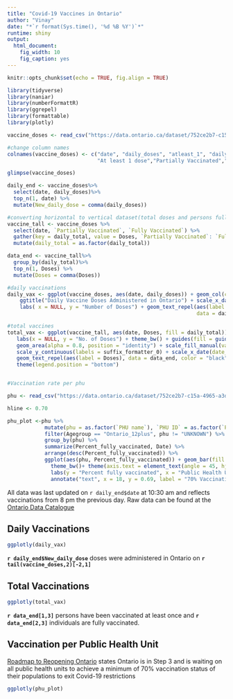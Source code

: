 ---
title: "Covid-19 Vaccines in Ontario"
author: "Vinay"
date: "*`r format(Sys.time(), '%d %B %Y')`*"
runtime: shiny
output:
  html_document:
    fig_width: 10
    fig_caption: yes
---
<style>

h1.title {
 color: #E80b0b;
 font-family: Calibri;
 font-size: 70px;
}
h4.author {
  color: #708090;
  font-family: Calibri;
}
h4.date {
  color: #708090;  
  font-family: Calibri;
  font-size: 15px
}
</style>

```{r setup, include=FALSE}
knitr::opts_chunk$set(echo = TRUE, fig.align = TRUE)
```

```{r data, include = FALSE}
library(tidyverse)
library(naniar)
library(numberFormattR)
library(ggrepel)
library(formattable)
library(plotly)

vaccine_doses <- read_csv("https://data.ontario.ca/dataset/752ce2b7-c15a-4965-a3dc-397bf405e7cc/resource/8a89caa9-511c-4568-af89-7f2174b4378c/download/vaccine_doses.csv")

#change column names
colnames(vaccine_doses) <- c("date", "daily_doses", "atleast_1", "daily_full_vax",
                             "At least 1 dose","Partially Vaccinated","doses_in_full", "Fully Vaccinated" )

glimpse(vaccine_doses)

daily_end <- vaccine_doses%>%
  select(date, daily_doses)%>%
  top_n(1, date) %>%
  mutate(New_daily_dose = comma(daily_doses))

#converting horizontal to vertical dataset(total doses and persons fully vaccinated)
vaccine_tall <- vaccine_doses %>%
  select(date, `Partially Vaccinated`, `Fully Vaccinated`) %>%
  gather(key = daily_total, value = Doses, `Partially Vaccinated`: `Fully Vaccinated`)%>%
  mutate(daily_total = as.factor(daily_total))

data_end <- vaccine_tall%>%
  group_by(daily_total)%>%
  top_n(1, Doses) %>%
  mutate(Doses = comma(Doses))

#daily vaccinations
daily_vax <- ggplot(vaccine_doses, aes(date, daily_doses)) + geom_col(color = "white", fill = "deepskyblue2") + theme_bw() + 
    ggtitle("Daily Vaccine Doses Administered in Ontario") + scale_x_date(date_breaks = "1 month", date_labels = "%b %Y") +
    labs( x = NULL, y = "Number of Doses") + geom_text_repel(aes(label = New_daily_dose),
                                                             data = daily_end, color = "black", size = 5, hjust = "right", direction = "x")

#total vaccines
total_vax <- ggplot(vaccine_tall, aes(date, Doses, fill = daily_total)) + ggtitle("Vaccines administered in Ontario") +
   labs(x = NULL, y = "No. of Doses") + theme_bw() + guides(fill = guide_legend(NULL)) +
   geom_area(alpha = 0.8, position = "identity") + scale_fill_manual(values = alpha(c(" dodgerblue3","deepskyblue2"))) +
   scale_y_continuous(labels = suffix_formatter_0) + scale_x_date(date_breaks = "1 month", date_labels = "%b %Y") +
   geom_text_repel(aes(label = Doses), data = data_end, color = "black", size = 5) + 
   theme(legend.position = "bottom")


#Vaccination rate per phu 

phu <- read_csv("https://data.ontario.ca/dataset/752ce2b7-c15a-4965-a3dc-397bf405e7cc/resource/2a362139-b782-43b1-b3cb-078a2ef19524/download/vaccines_by_age_phu.csv")

hline <- 0.70

phu_plot <-phu %>%
            mutate(phu = as.factor(`PHU name`), `PHU ID` = as.factor(`PHU ID`)) %>%
            filter(Agegroup == "Ontario_12plus", phu != "UNKNOWN") %>%
            group_by(phu) %>%
            summarize(Percent_fully_vaccinated, Date) %>%
            arrange(desc(Percent_fully_vaccinated)) %>%
            ggplot(aes(phu, Percent_fully_vaccinated)) + geom_bar(fill = "deepskyblue2",stat = "identity" ,position = position_dodge(width = 0.7)) +
              theme_bw()+ theme(axis.text = element_text(angle = 45, hjust = 1)) + geom_hline(aes(yintercept = hline), linetype = "dashed", color = "red") +
              labs(y = "Percent fully vaccinated", x = "Public Health Units in Ontario") + ggtitle("Ontario PHU Vaccinations") +
              annotate("text", x = 18, y = 0.69, label = "70% Vaccination Target" ) 


```

All data was last updated on `r daily_end$date` at 10:30 am and reflects vaccinations from 8 pm the previous day.
Raw data can be found at the [Ontario Data Catalogue](https://data.ontario.ca/dataset/covid-19-vaccine-data-in-ontario) 

## Daily Vaccinations  

```{r vaccine_doses, echo=FALSE, warning = FALSE, fig.width= 10, fig.align='center'}

ggplotly(daily_vax)

```

**`r daily_end$New_daily_dose`** doses were administered in Ontario on **`r tail(vaccine_doses,2)[-2,1]`** 

## Total Vaccinations 

```{r vaccine_tall, echo = FALSE, warning  = FALSE,  fig.width = 11.5, fig.align='center'}

ggplotly(total_vax)

```

**`r data_end[1,3]`** persons have been vaccinated at least once and **`r data_end[2,3]`** individuals are fully vaccinated. 

## Vaccination per Public Health Unit

[Roadmap to Reopening Ontario](https://www.ontario.ca/page/reopening-ontario) states Ontario is in Step 3 and is waiting on all public health units to achieve a minimum of 70% vaccination status of their populations to exit Covid-19 restrictions

```{r phu, echo = FALSE, warning = FALSE, fig.height = 8, fig.width = 10, fig.align='right'}

ggplotly(phu_plot)

```

